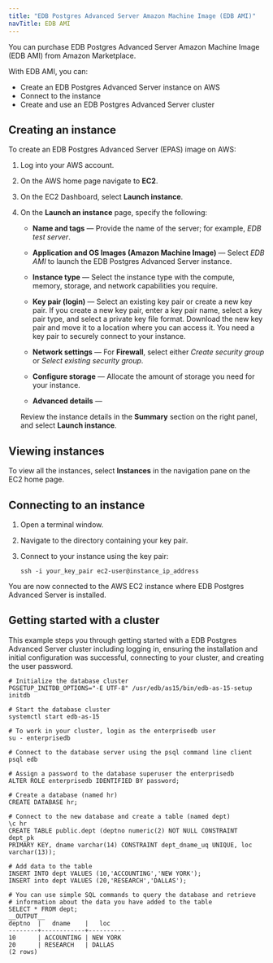 ```yaml
---
title: "EDB Postgres Advanced Server Amazon Machine Image (EDB AMI)"
navTitle: EDB AMI
---
```


You can purchase EDB Postgres Advanced Server Amazon Machine Image (EDB AMI) from Amazon Marketplace. 

With EDB AMI, you can:
- Create an EDB Postgres Advanced Server instance on AWS
- Connect to the instance
- Create and use an EDB Postgres Advanced Server cluster

## Creating an instance

To create an EDB Postgres Advanced Server (EPAS) image on AWS: 

1. Log into your AWS account.

1. On the AWS home page navigate to **EC2**.

1. On the EC2 Dashboard, select **Launch instance**.

1. On the **Launch an instance** page, specify the following:

   - **Name and tags** &mdash; Provide the name of the server; for example, *EDB test server*.

   - **Application and OS Images (Amazon Machine Image)** &mdash; Select *EDB AMI* to launch the EDB Postgres Advanced Server instance.

   - **Instance type** &mdash; Select the instance type with the compute, memory, storage, and network capabilities you require.

   - **Key pair (login)** &mdash; Select an existing key pair or create a new key pair. If you create a new key pair, enter a key pair name, select a key pair type, and select a private key file format. Download the new key pair and move it to a location where you can access it. You need a key pair to securely connect to your instance.

   - **Network settings** &mdash; For **Firewall**, select either *Create security group* or *Select existing security group*.

   - **Configure storage** &mdash; Allocate the amount of storage you need for your instance.

   - **Advanced details** &mdash; 

   Review the instance details in the **Summary** section on the right panel, and select **Launch instance**.


## Viewing instances

To view all the instances, select **Instances** in the navigation pane on the EC2 home page.

## Connecting to an instance

1. Open a terminal window.

1. Navigate to the directory containing your key pair.

1. Connect to your instance using the key pair:

   ```shell
   ssh -i your_key_pair ec2-user@instance_ip_address
   ```

You are now connected to the AWS EC2 instance where EDB Postgres Advanced Server is installed. 

## Getting started with a cluster

This example steps you through getting started with a EDB Postgres Advanced Server cluster including logging in, ensuring the installation and initial configuration was successful, connecting to your cluster, and creating the user password.

   ```shell
   # Initialize the database cluster
   PGSETUP_INITDB_OPTIONS="-E UTF-8" /usr/edb/as15/bin/edb-as-15-setup initdb

   # Start the database cluster
   systemctl start edb-as-15

   # To work in your cluster, login as the enterprisedb user
   su - enterprisedb

   # Connect to the database server using the psql command line client
   psql edb

   # Assign a password to the database superuser the enterprisedb
   ALTER ROLE enterprisedb IDENTIFIED BY password;

   # Create a database (named hr)
   CREATE DATABASE hr;

   # Connect to the new database and create a table (named dept)
   \c hr
   CREATE TABLE public.dept (deptno numeric(2) NOT NULL CONSTRAINT dept_pk
   PRIMARY KEY, dname varchar(14) CONSTRAINT dept_dname_uq UNIQUE, loc
   varchar(13));

   # Add data to the table
   INSERT INTO dept VALUES (10,'ACCOUNTING','NEW YORK');
   INSERT into dept VALUES (20,'RESEARCH','DALLAS');

   # You can use simple SQL commands to query the database and retrieve
   # information about the data you have added to the table
   SELECT * FROM dept;
   __OUTPUT__
   deptno  |   dname    |   loc
   --------+------------+----------
   10      | ACCOUNTING | NEW YORK
   20      | RESEARCH   | DALLAS
   (2 rows)
   ```


   


